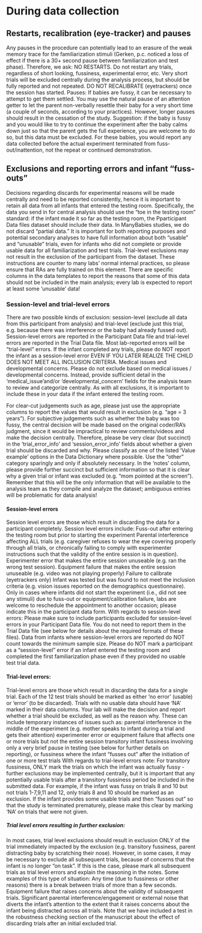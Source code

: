 # During data collection

## Restarts, recalibration (eye-tracker) and pauses

Any pauses in the procedure can potentially lead to an erasure of the weak memory trace for the familiarization stimuli (Gerken, p.c. noticed a loss of effect if there is a 30+ second pause between familiarization and test phase). Therefore, we ask: NO RESTARTS. Do not restart any trials, regardless of short looking, fussiness, experimental error, etc. Very short trials will be excluded centrally during the analysis process, but should be fully reported and not repeated. DO NOT RECALIBRATE (eyetrackers) once the session has started. Pauses: If babies are fussy, it can be necessary to attempt to get them settled. You may use the natural pause of an attention getter to let the parent non-verbally resettle their baby for a very short time (a couple of seconds, according to your practices). However, longer pauses should result in the cessation of the study. Suggestion: if the baby is fussy and you would like to try to continue the experiment after the baby calms down just so that the parent gets the full experience, you are welcome to do so, but this data must be excluded. For these babies, you would report any data collected before the actual experiment terminated from fuss-out/inattention, not the repeat or continued demonstration.

## Exclusions and reporting errors and infant “fuss-outs”

Decisions regarding discards for experimental reasons will be made centrally and need to be reported consistently, hence it is important to retain all data from all infants that entered the testing room. Specifically, the data you send in for central analysis should use the “toe in the testing room” standard: if the infant made it so far as the testing room, the Pparticipant Data files dataset should include their data. In ManyBabies studies, we do not discard “partial data.” It is important for both reporting purposes and potential secondary analyses to have full information about both “usable” and “unusable” trials, even for infants who did not complete or provide usable data for all familiarization and test trials. Trial-level exclusions may not result in the exclusion of the participant from the dataset. These instructions are counter to many labs’ normal internal practices, so please ensure that RAs are fully trained on this element. There are specific columns in the data templates to report the reasons that some of this data should not be included in the main analysis; every lab is expected to report at least some ‘unusable’ data!

### Session-level and trial-level errors

There are two possible kinds of exclusion: session-level (exclude all data from this participant from analysis) and trial-level (exclude just this trial, e.g. because there was interference or the baby had already fussed out). Session-level errors are reported in the Participant Data file and trial-level errors are reported in the Trial Data file. Most lab-reported errors will be “trial-level” errors. If the infant completed any trials, please do NOT report the infant as a session-level error EVEN IF YOU LATER REALIZE THE CHILD DOES NOT MEET ALL INCLUSION CRITERIA. Medical issues and developmental concerns. Please do not exclude based on medical issues / developmental concerns. Instead, provide sufficient detail in the ‘medical_issue’and/or ’developmental_concern’ fields for the analysis team to review and categorize centrally. As with all exclusions, it is important to include these in your data if the infant entered the testing room.

For clear-cut judgements such as age, please just use the appropriate columns to report the values that would result in exclusion (e.g. “age = 3 years”). For subjective judgements such as whether the baby was too fussy, the central decision will be made based on the original coder/RA’s judgment, since it would be impractical to review comments/videos and make the decision centrally. Therefore, please be very clear (but succinct) in the ‘trial_error_info’ and ‘session_error_info’ fields about whether a given trial should be discarded and why. Please classify as one of the listed ‘Value example’ options in the Data Dictionary where possible. Use the “other” category sparingly and only if absolutely necessary. In the ‘notes’ column, please provide further succinct but sufficient information so that it is clear why a given trial or infant was excluded (e.g. “mom pointed at the screen”). Remember that this will be the only information that will be available to the analysis team as they compile and analyze the dataset; ambiguous entries will be problematic for data analysis!

#### Session-level errors
Session level errors are those which result in discarding the data for a participant completely. Session level errors include: Fuss-out after entering the testing room but prior to starting the experiment Parental interference affecting ALL trials (e.g. caregiver refuses to wear the eye covering properly through all trials, or chronically failing to comply with experimenter instructions such that the validity of the entire session is in question). Experimenter error that makes the entire session unuseable (e.g. ran the wrong test session). Equipment failure that makes the entire session unuseable (e.g. video was not playing properly) Failure to calibrate (eyetrackers only) Infant was tested but was found to not meet the inclusion criteria (e.g. vision issues reported on the demographics questionnaire). Only in cases where infants did not start the experiment (i.e., did not see any stimuli) due to fuss-out or equipment/calibration failure, labs are welcome to reschedule the appointment to another occasion; please indicate this in the participant data form. With regards to session-level errors: Please make sure to include participants excluded for session-level errors in your Participant Data file. You do not need to report them in the Trial Data file (see below for details about the required formats of these files). Data from infants where session-level errors are reported do NOT count towards the minimum sample size. Please do NOT mark a participant as a “session-level” error if an infant entered the testing room and completed the first familiarization phase even if they provided no usable test trial data. 

#### Trial-level errors: 
Trial-level errors are those which result in discarding the data for a single trial. Each of the 12 test trials should be marked as either ‘no error’ (usable) or ‘error’ (to be discarded). Trials with no usable data should have ‘NA’ marked in their data columns. Your lab will make the decision and report whether a trial should be excluded, as well as the reason why. These can include temporary instances of issues such as: parental interference in the middle of the experiment (e.g. mother speaks to infant during a trial and gets their attention) experimenter error or equipment failure that affects one or more trials but not the entire session transitory infant fussiness involving only a very brief pause in testing (see below for further details on reporting), or fussiness where the infant “fusses out” after the initiation of one or more test trials With regards to trial-level errors note: For transitory fussiness, ONLY mark the trials on which the infant was actually fussy - further exclusions may be implemented centrally, but it is important that any potentially usable trials after a transitory fussiness period be included in the submitted data. For example, if the infant was fussy on trials 8 and 10 but not trials 1-7,9,11 and 12, only trials 8 and 10 should be marked as an exclusion. If the infant provides some usable trials and then “fusses out” so that the study is terminated prematurely, please make this clear by marking ‘NA’ on trials that were not given.

##### Trial level errors resulting in further exclusion: 
In most cases, trial level exclusions should result in exclusion ONLY of the trial immediately impacted by the exclusion (e.g. transitory fussiness, parent distracting baby by scratching their nose). However, in some cases, it may be necessary to exclude all subsequent trials, because of concerns that the infant is no longer “on task”. If this is the case, please mark all subsequent trials as trial level errors and explain the reasoning in the notes. Some examples of this type of situation: Any time (due to fussiness or other reasons) there is a break between trials of more than a few seconds. Equipment failure that raises concerns about the validity of subsequent trials. Significant parental interference/engagement or external noise that diverts the infant’s attention to the extent that it raises concerns about the infant being distracted across all trials. Note that we have included a test in the robustness checking section of the manuscript about the effect of discarding trials after an initial excluded trial.

